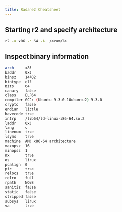 ```yaml
---
title: Radare2 Cheatsheet
---
```


## Starting r2 and specify architecture
```bash
r2 -a x86 -b 64 -A ./example
```

## Inspect binary information
```bash
arch     x86
baddr    0x0
binsz    14702
bintype  elf
bits     64
canary   false
class    ELF64
compiler GCC: (Ubuntu 9.3.0-10ubuntu2) 9.3.0
crypto   false
endian   little
havecode true
intrp    /lib64/ld-linux-x86-64.so.2
laddr    0x0
lang     c
linenum  true
lsyms    true
machine  AMD x86-64 architecture
maxopsz  16
minopsz  1
nx       true
os       linux
pcalign  0
pic      true
relocs   true
relro    full
rpath    NONE
sanitiz  false
static   false
stripped false
subsys   linux
va       true
```
